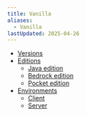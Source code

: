 ```yaml
---
title: Vanilla
aliases:
  - Vanilla
lastUpdated: 2025-04-26
---
```


- [Versions](/versions)
- [Editions](/edition)
   - [Java edition](/javaedition)
   - [Bedrock edition](/bedrockedition)
   - [Pocket edition](/pocketedition)
- [Environments](/environment)
   - [Client](/client)
   - [Server](/server)